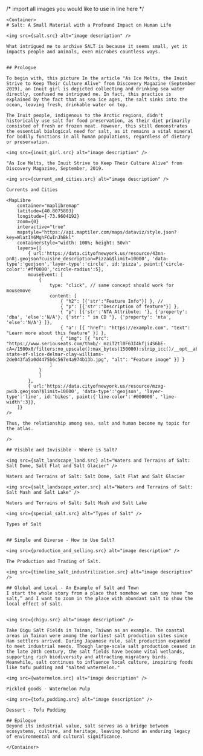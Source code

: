 
/* import all images you would like to use in line here */



<PageLayout title={SITE.title} description={SITE.description}>

    <Container>
    # Salt: A Small Material with a Profound Impact on Human Life
    
    <img src={salt.src} alt="image description" />

    What intrigued me to archive SALT is because it seems small, yet it impacts people and animals, even microbes countless ways. 
    

    ## Prologue
    
    To begin with, this picture In the article "As Ice Melts, the Inuit Strive to Keep Their Culture Alive" from Discovery Magazine (September 2019), an Inuit girl is depicted collecting and drinking sea water directly, confused me intrigued me. In fact, this practice is explained by the fact that as sea ice ages, the salt sinks into the ocean, leaving fresh, drinkable water on top.

    The Inuit people, indigenous to the Arctic regions, didn't historically use salt for food preservation, as their diet primarily consisted of fresh or frozen meat. However, this still demonstrates the essential biological need for salt, as it remains a vital mineral for bodily functions in all human populations, regardless of dietary or preservation.
    
    <img src={inuit_girl.src} alt="image description" />

    "As Ice Melts, the Inuit Strive to Keep Their Culture Alive" from Discovery Magazine, September, 2019.

    <img src={current_and_cities.src} alt="image description" />

    Currents and Cities

    <MapLibre
        container="maplibremap"
        latitude={40.8075803}
        longitude={-73.9604192}
        zoom={0}
        interactive="true"
        mapstyle="https://api.maptiler.com/maps/dataviz/style.json?key=WlatIY6MghFCwInJhBkl"
        containerstyle="width: 100%; height: 50vh"
        layers={[
            { url:'https://data.cityofnewyork.us/resource/43nn-pn8j.geojson?cuisine_description=Pizza&$limit=10000', 'data-type':'geojson','layer-type':'circle', id:'pizza', paint:{'circle-color':'#ff0000','circle-radius':5},
            mouseEvent: [
                {
                    type: "click", // same concept should work for mousemove
                    content: [
                        { "h2": [{'str':"Feature Info"}] }, // 
                        { "p": [{'str':"Description of feature"}] },
                        { "p": [{'str':'NTA Attribute: '}, {'property': 'dba', 'else':'N/A'}, {'str': " in CD "}, {'property': 'nta', 'else':'N/A'} ]}, 
                        { "a": [{ "href": "https://example.com", "text": "Learn more about this feature" }] },
                        { "img": [{ "src": "https://www.seriouseats.com/thmb/-_mziT2tl0F63I4kfji4S6bE-cA=/1500x0/filters:no_upscale():max_bytes(150000):strip_icc()/__opt__aboutcom__coeus__resources__content_migration__serious_eats__seriouseats.com__2018__10__20181015-state-of-slice-delmar-clay-williams-2de043fa5a0d4475b6c567e4a974b13b.jpg", "alt": "Feature image" }] }
                    ]
                }
                ]
            },
            { url:'https://data.cityofnewyork.us/resource/mzxg-pwib.geojson?$limit=10000', 'data-type':'geojson', 'layer-type':'line', id:'bikes', paint:{'line-color':'#000000', 'line-width':3}},
        ]}
    />

    Thus, the relationship among sea, salt and human become my topic for the atlas.

    />

    ## Visible and Invisible - Where is Salt?

    <img src={salt_landscape_land.src} alt="Waters and Terrains of Salt: Salt Dome, Salt Flat and Salt Glacier" />

    Waters and Terrains of Salt: Salt Dome, Salt Flat and Salt Glacier

    <img src={salt_landscape_water.src} alt="Waters and Terrains of Salt: Salt Mash and Salt Lake" />

    Waters and Terrains of Salt: Salt Mash and Salt Lake

    <img src={special_salt.src} alt="Types of Salt" />

    Types of Salt


    ## Simple and Diverse - How to Use Salt?

    <img src={production_and_selling.src} alt="image description" />

    The Production and Trading of Salt.

    <img src={timeline_salt_industrilization.src} alt="image description" />

    ## Global and Local - An Example of Salt and Town
    I start the whole story from a place that somehow we can say have “no salt,” and I want to zoom in the place with abundant salt to show the local effect of salt. 
 

    <img src={chigu.src} alt="image description" />

    Take Qigu Salt Fields in Tainan, Taiwan as an example. The coastal areas in Tainan were among the earliest salt production sites since Han settlers arrived. During Japanese rule, salt production expanded to meet industrial needs. Though large-scale salt production ceased in the late 20th century, the salt fields have become vital wetlands, supporting rich biodiversity and attracting migratory birds.
    Meanwhile, salt continues to influence local culture, inspiring foods like tofu pudding and "salted watermelon."

    <img src={watermelon.src} alt="image description" />

    Pickled goods - Watermelon Pulp

    <img src={tofu_pudding.src} alt="image description" />

    Dessert - Tofu Pudding

    ## Epilogue
    Beyond its industrial value, salt serves as a bridge between ecosystems, culture, and heritage, leaving behind an enduring legacy of environmental and cultural significance.

    </Container>

</PageLayout>